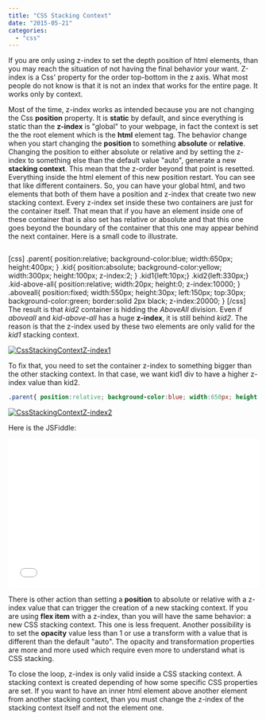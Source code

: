 ```yaml
---
title: "CSS Stacking Context"
date: "2015-05-21"
categories: 
  - "css"
---
```


If you are only using z-index to set the depth position of html elements, than you may reach the situation of not having the final behavior your want. Z-index is a Css' property for the order top-bottom in the z axis. What most people do not know is that it is not an index that works for the entire page. It works only by context.

Most of the time, z-index works as intended because you are not changing the Css **position** property. It is **static** by default, and since everything is static than the **z-index** is "global" to your webpage, in fact the context is set the the root element which is the **html** element tag. The behavior change when you start changing the **position** to something **absolute** or **relative**. Changing the position to either absolute or relative and by setting the z-index to something else than the default value "auto", generate a new **stacking context**. This mean that the z-order beyond that point is resetted. Everything inside the html element of this new position restart. You can see that like different containers. So, you can have your global html, and two elements that both of them have a position and z-index that create two new stacking context. Every z-index set inside these two containers are just for the container itself. That mean that if you have an element inside one of these container that is also set has relative or absolute and that this one goes beyond the boundary of the container that this one may appear behind the next container. Here is a small code to illustrate.


```html  <div class="parent">Parent <div class="kid kid1">Kid1 <div class="kid-above-all"> <div class="aboveall">AboveAll</div> </div> </div> <div class="kid kid2">Kid2</div> </div> 
``` 

[css] .parent{ position:relative; background-color:blue; width:650px; height:400px; } .kid{ position:absolute; background-color:yellow; width:300px; height:100px; z-index:2; } .kid1{left:10px;} .kid2{left:330px;} .kid-above-all{ position:relative; width:20px; height:0; z-index:10000; } .aboveall{ position:fixed; width:550px; height:30px; left:150px; top:30px; background-color:green; border:solid 2px black; z-index:20000; } [/css] The result is that _kid2_ container is hidding the _AboveAll_ division. Even if _aboveall_ and _kid-above-all_ has a huge **z-index**, it is still behind _kid2_. The reason is that the z-index used by these two elements are only valid for the _kid1_ stacking context.

[![CssStackingContextZ-index1](http://patrickdesjardins.com/blog/wp-content/uploads/2015/03/CssStackingContextZ-index1-400x239.png)](http://patrickdesjardins.com/blog/css-stacking-context/cssstackingcontextz-index1)

To fix that, you need to set the container z-index to something bigger than the other stacking context. In that case, we want kid1 div to have a higher z-index value than kid2. 

```css 
.parent{ position:relative; background-color:blue; width:650px; height:400px; } .kid{ position:absolute; background-color:yellow; width:300px; height:100px; z-index:2; } .kid1{left:10px; z-index:3}; .kid2{left:330px;} .kid-above-all{ position:relative; width:20px; height:0; } .aboveall{ position:fixed; width:550px; height:30px; left:150px; top:30px; background-color:green; border:solid 2px black; }
``` 

[![CssStackingContextZ-index2](http://patrickdesjardins.com/blog/wp-content/uploads/2015/03/CssStackingContextZ-index2-400x235.png)](http://patrickdesjardins.com/blog/css-stacking-context/cssstackingcontextz-index2)

Here is the JSFiddle: 

<iframe width="100%" height="300" src="//jsfiddle.net/796yob22/6/embedded/html%2Ccss%2Cresult/" allowfullscreen="allowfullscreen" frameborder="0"></iframe>

There is other action than setting a **position** to absolute or relative with a z-index value that can trigger the creation of a new stacking context. If you are using **flex item** with a z-index, than you will have the same behavior: a new CSS stacking context. This one is less frequent. Another possibility is to set the **opacity** value less than 1 or use a transform with a value that is different than the default "auto". The opacity and transformation properties are more and more used which require even more to understand what is CSS stacking.

To close the loop, z-index is only valid inside a CSS stacking context. A stacking context is created depending of how some specific CSS properties are set. If you want to have an inner html element above another element from another stacking context, than you must change the z-index of the stacking context itself and not the element one.
